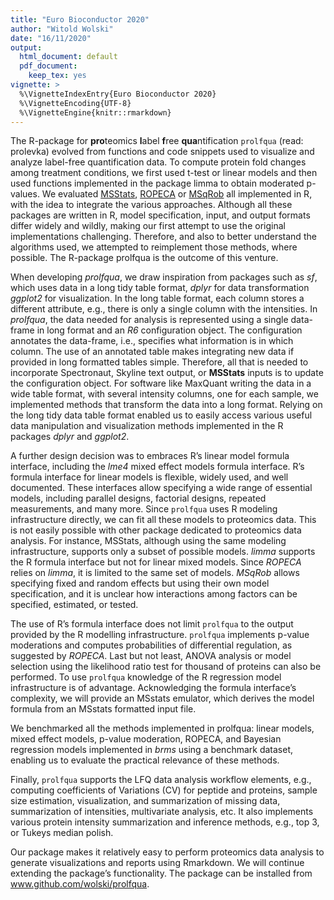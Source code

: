 ```yaml
---
title: "Euro Bioconductor 2020"
author: "Witold Wolski"
date: "16/11/2020"
output:
  html_document: default
  pdf_document: 
    keep_tex: yes
vignette: >
  %\VignetteIndexEntry{Euro Bioconductor 2020}
  %\VignetteEncoding{UTF-8}
  %\VignetteEngine{knitr::rmarkdown}
---
```




The R-package for **pro**teomics **l**abel **f**ree **qua**ntification `prolfqua` (read: prolevka) evolved from functions and code snippets used to visualize and analyze label-free quantification data. To compute protein fold changes among treatment conditions, we first used t-test or linear models and then used functions implemented in the package limma to obtain moderated p-values. We evaluated [MSStats]( 10.18129/B9.bioc.MSstats), [ROPECA](10.1038/s41598-017-05949-y) or [MSqRob](https://github.com/statOmics/MSqRob) all implemented in R, with the idea to integrate the various approaches. Although all these packages are written in R, model specification, input, and output formats differ widely and wildly, making our first attempt to use the original implementations challenging. Therefore, and also to better understand the algorithms used, we attempted to reimplement those methods, where possible. The R-package prolfqua is the outcome of this venture.

When developing _prolfqua_, we draw inspiration from packages such as _sf_, which uses data in a long tidy table format, _dplyr_ for data transformation _ggplot2_ for visualization. In the long table format, each column stores a different attribute, e.g., there is only a single column with the intensities.
In _prolfqua_, the data needed for analysis is represented using a single data-frame in long format and an _R6_ configuration object. The configuration annotates the data-frame, i.e., specifies what information is in which column. The use of an annotated table makes integrating new data if provided in long formatted tables simple. Therefore, all that is needed to incorporate Spectronaut, Skyline text output, or __MSStats__ inputs is to update the configuration object. For software like MaxQuant writing the data in a wide table format, with several intensity columns, one for each sample, we implemented methods that transform the data into a long format. Relying on the long tidy data table format enabled us to easily access various useful data manipulation and visualization methods implemented in the R packages _dplyr_ and _ggplot2_.

A further design decision was to embraces R's linear model formula interface, including the _lme4_ mixed effect models formula interface. R's formula interface for linear models is flexible, widely used, and well documented. These interfaces allow specifying a wide range of essential models, including parallel designs, factorial designs, repeated measurements, and many more. Since `prolfqua` uses R modeling infrastructure directly, we can fit all these models to proteomics data.
This is not easily possible with other package dedicated to proteomics data analysis. For instance, MSStats, although using the same modeling infrastructure, supports only a subset of possible models. _limma_ supports the R formula interface but not for linear mixed models. Since _ROPECA_ relies on _limma_, it is limited to the same set of models. _MSqRob_ allows specifying fixed and random effects but using their own model specification, and it is unclear how interactions among factors can be specified, estimated, or tested.

The use of R's formula interface does not limit `prolfqua` to the output provided by the R modelling infrastructure. `prolfqua` implements p-value moderations and computes probabilities of differential regulation, as suggested by _ROPECA_. Last but not least, ANOVA analysis or model selection using the likelihood ratio test for thousand of proteins can also be performed.
To use `prolfqua` knowledge of the R regression model infrastructure is of advantage. Acknowledging the formula interface's complexity, we will provide an MSstats emulator, which derives the model formula from an MSstats formatted input file.

We benchmarked all the methods implemented in prolfqua: linear models, mixed effect models, p-value moderation, ROPECA, and Bayesian regression models implemented in _brms_ using a benchmark dataset, enabling us to evaluate the practical relevance of these methods.

Finally, `prolfqua` supports the LFQ data analysis workflow elements, e.g., computing coefficients of Variations (CV) for peptide and proteins, sample size estimation, visualization, and summarization of missing data, summarization of intensities, multivariate analysis, etc. It also implements various protein intensity summarization and inference methods, e.g., top 3, or Tukeys median polish.

Our package makes it relatively easy to perform proteomics data analysis to generate visualizations and reports using Rmarkdown. We will continue extending the package's functionality. The package can be installed from [www.github.com/wolski/prolfqua](www.github.com/wolski/prolfqua).
